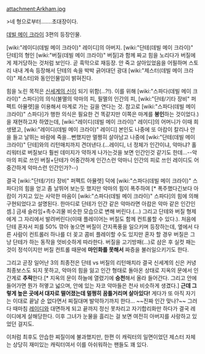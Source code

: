 attachment:Arkham.jpg

>네 형으로부터.......초대장이다.

[[데빌 메이 크라이]] 3편의 등장인물. 

[wiki:"레이디(데빌 메이 크라이)" 레이디]의 아버지. [wiki:"단테(데빌 메이 크라이)" 단테]의 형인 [wiki:"버질(데빌 메이 크라이)" 버질]과 함께 짜고 힘을 노리다가 버질에게 제거당하는 것처럼 보인다. 곧 흑막으로 재등장. 안 죽고 살아있었음을 어필하며 스토리 내내 계속 등장해서 단테의 속을 박박 긁어대던 광대 [wiki:"제스터(데빌 메이 크라이)" 제스터]와 동인인물임이 밝혀진다.

힘을 노린 목적은 [[신세계의 신]]이 되기 위함(...?!). 이를 위해 [wiki:"스파다(데빌 메이 크라이)" 스파다]의 의식(불멸의 악마의 피, 필멸의 인간의 피, [wiki:"단테/기타 장비" 퍼펙트 아뮬렛]을 이용해서 마계로 가는 길을 연다는 것. 참고로 [wiki:"스파다(데빌 메이 크라이)" 스파다]가 행한 의식은 필요한 건 똑같지만 이쪽은 마계를 '''봉인'''하는 것이었다.)을 재현하고자 하였는데, [wiki:"레이디(데빌 메이 크라이)" 레이디]의 어머니가 이때 희생됐고, [wiki:"레이디(데빌 메이 크라이)" 레이디] 본인도 나중에 또 아캄이 칼리나 안을 들고 날뛰는 바람에 죽을...뻔했지만 멀쩡히 살아남고 나중에 [wiki:"단테(데빌 메이 크라이)" 단테]와의 리턴매치까지 견뎌낸다.(...레이디, 너 정체가 인간이냐, 악마냐? 홀리워터로 버질보다 훨씬 데미지가 약하게 나가는것을 보면 인간인것 같기도 한데...--악마의 피로 쓰인 버질+단테가 어중간하게 인간스런 악마니 인간의 피로 쓰인 레이디도 어중간하게 악마스런 인간인가?--)
 
결국 [wiki:"단테/기타 장비" 퍼펙트 아뮬렛] 덕에 [wiki:"스파다(데빌 메이 크라이)" 스파다]의 힘을 얻고 좀 날뛰어 보는듯 했지만 악마의 힘이 폭주하여 [* 폭주했다긴보다 아캄이 가지고 있는 사악한 마음이 [wiki:"스파다(데빌 메이 크라이)" 스파다]의 힘에 의해 구현되었다고 설명된다. 한마디로 단테가 인간 같은 악마라면 아캄은 악마 같은 인간인셈.] 금새 슬라임+촉수괴물 비슷한 모습으로 변해 버린다.(...) 그리고 단테와 버질 형제에게 그 자리에서 발려버린다(이때 플레이어는 버질도 함께 컨트롤할 수 있다.). 처음에 단테 혼자서 피를 50% 깎아 놓으면 버질이 간지폭풍을 일으키며 등장하는데, 옆에서 다른 사람이 컨트롤러 하나를 더 꽂고 콤비 플레이할 수도 있지만 혼자 할 경우 버질은 그냥 단테가 하는 동작을 엇비슷하게 따라한다. 버질을 고기방패(...)로 삼은 후 실컷 패는 것이 정석이지만 버질 컨트롤 때문에 '''마인화를 못해서''' 짜증을 불러일으키기도 한다.

그리고 곧장 일어난 3의 최종전은 단테 vs 버질의 리턴매치라 결국 신세계의 신은 커녕 최종보스도 되지 못하고, 악마의 힘을 잃고 인간 형태로 돌아온 상태로 지옥의 문에서 인간계로 '''추락'''한다.[* 지옥의 문이 하늘에 열렸기에 '''승천'''해서 올라 들어간다. 그리고 안에 들어가면 뭔가 허옇고 넓으며, 안에 있는 자코 악마들은 천사 비슷하게 생겼다.] '''근데 그렇게 높은 곳에서 대자로 떨어졌는데 멀쩡히 꿈틀거리며 살아있다!''' 게다가 또 아직 자기는 이대로 끝날 순 없다면서 찌질대며 발악하기까지 한다... ~~진짜 인간 맞나?~~ 그러다 때마침 [[레이디]]와 대면하게 되고 끝까지 정신 못차리고 자기합리화만 하다가 결국 레이디에게 살해당한다. 이후 그녀가 눈물을 흘리는 걸 보면 여전히 아버지를 사랑하고 있었던 걸지도.

이처럼 최후도 안습한 찌질이에 불과했지만, 한편 이 캐릭터의 일면이었던 제스터 자체는 상당히 재미있는 캐릭터여서 이를 아쉬워하는 팬들도 꽤 있다.
